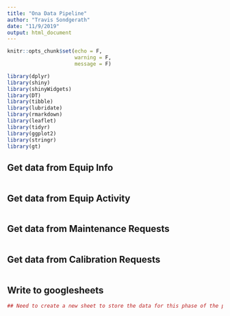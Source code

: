 ```yaml
---
title: "Ona Data Pipeline"
author: "Travis Sondgerath"
date: "11/9/2019"
output: html_document
---
```


```r

knitr::opts_chunk$set(echo = F,
                      warning = F,
                      message = F)

library(dplyr)
library(shiny)
library(shinyWidgets)
library(DT)
library(tibble)
library(lubridate)
library(rmarkdown)
library(leaflet)
library(tidyr)
library(ggplot2)
library(stringr)
library(gt)

```

## Get data from Equip Info

```r

```

## Get data from Equip Activity

```r

```

## Get data from Maintenance Requests

```r

```

## Get data from Calibration Requests

```r

```

## Write to googlesheets 

```r
## Need to create a new sheet to store the data for this phase of the project 

```
































